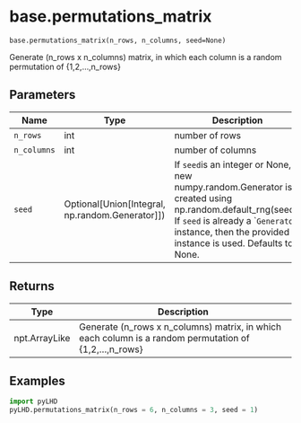# base.permutations_matrix { #pyLHD.base.permutations_matrix }

`base.permutations_matrix(n_rows, n_columns, seed=None)`

Generate (n_rows x n_columns) matrix, in which each column is a random permutation of {1,2,...,n_rows}

## Parameters

| Name        | Type                                                | Description                                                                                                                                                                                                     | Default    |
|-------------|-----------------------------------------------------|-----------------------------------------------------------------------------------------------------------------------------------------------------------------------------------------------------------------|------------|
| `n_rows`    | int                                                 | number of rows                                                                                                                                                                                                  | _required_ |
| `n_columns` | int                                                 | number of columns                                                                                                                                                                                               | _required_ |
| `seed`      | Optional\[Union\[Integral, np.random.Generator\]\]) | If `seed`is an integer or None, a new numpy.random.Generator is created using np.random.default_rng(seed).  If `seed` is already a ``Generator` instance, then the provided instance is used. Defaults to None. | `None`     |

## Returns

| Type          | Description                                                                                            |
|---------------|--------------------------------------------------------------------------------------------------------|
| npt.ArrayLike | Generate (n_rows x n_columns) matrix, in which each column is a random permutation of {1,2,...,n_rows} |

## Examples



```python
import pyLHD
pyLHD.permutations_matrix(n_rows = 6, n_columns = 3, seed = 1)
```